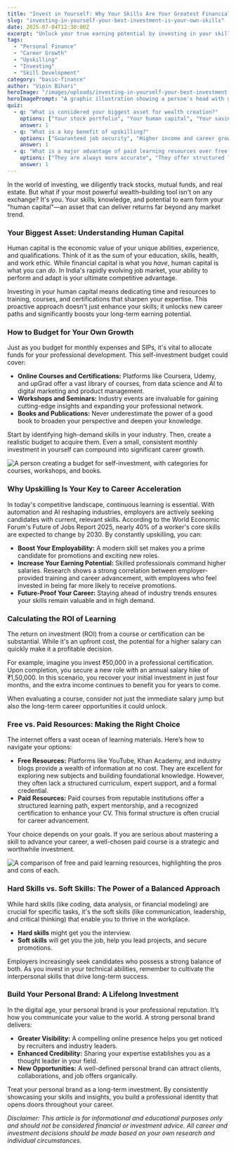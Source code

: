 ```yaml
---
title: "Invest in Yourself: Why Your Skills Are Your Greatest Financial Asset"
slug: "investing-in-yourself-your-best-investment-is-your-own-skills"
date: 2025-07-04T12:30:00Z
excerpt: "Unlock your true earning potential by investing in your skills. This guide explores the concept of human capital, budgeting for self-investment, and the powerful ROI of upskilling in the Indian context."
tags:
  - "Personal Finance"
  - "Career Growth"
  - "Upskilling"
  - "Investing"
  - "Skill Development"
category: "basic-finance"
author: "Vipin Bihari"
heroImage: "/images/uploads/investing-in-yourself-your-best-investment-is-your-own-skills/hero-image.jpg"
heroImagePrompt: "A graphic illustration showing a person's head with glowing gears and icons representing skills like coding, communication, and data analysis, symbolizing the value of human capital."
quiz:
  - q: "What is considered your biggest asset for wealth creation?"
    options: ["Your stock portfolio", "Your human capital", "Your savings account"]
    answer: 1
  - q: "What is a key benefit of upskilling?"
    options: ["Guaranteed job security", "Higher income and career growth", "Immediate returns on investment"]
    answer: 1
  - q: "What is a major advantage of paid learning resources over free ones?"
    options: ["They are always more accurate", "They offer structured learning paths and certifications", "They are the only way to learn new skills"]
    answer: 1
---
```


In the world of investing, we diligently track stocks, mutual funds, and real estate. But what if your most powerful wealth-building tool isn't on any exchange? It's you. Your skills, knowledge, and potential to earn form your "human capital"—an asset that can deliver returns far beyond any market trend.

### Your Biggest Asset: Understanding Human Capital

Human capital is the economic value of your unique abilities, experience, and qualifications. Think of it as the sum of your education, skills, health, and work ethic. While financial capital is what you *have*, human capital is what you can *do*. In India's rapidly evolving job market, your ability to perform and adapt is your ultimate competitive advantage.

Investing in your human capital means dedicating time and resources to training, courses, and certifications that sharpen your expertise. This proactive approach doesn't just enhance your skills; it unlocks new career paths and significantly boosts your long-term earning potential.

### How to Budget for Your Own Growth

Just as you budget for monthly expenses and SIPs, it's vital to allocate funds for your professional development. This self-investment budget could cover:

*   **Online Courses and Certifications:** Platforms like Coursera, Udemy, and upGrad offer a vast library of courses, from data science and AI to digital marketing and product management.
*   **Workshops and Seminars:** Industry events are invaluable for gaining cutting-edge insights and expanding your professional network.
*   **Books and Publications:** Never underestimate the power of a good book to broaden your perspective and deepen your knowledge.

Start by identifying high-demand skills in your industry. Then, create a realistic budget to acquire them. Even a small, consistent monthly investment in yourself can compound into significant career growth.

![A person creating a budget for self-investment, with categories for courses, workshops, and books.](/images/uploads/investing-in-yourself-your-best-investment-is-your-own-skills/budgeting-for-skills.png)

### Why Upskilling Is Your Key to Career Acceleration

In today's competitive landscape, continuous learning is essential. With automation and AI reshaping industries, employers are actively seeking candidates with current, relevant skills. According to the World Economic Forum's Future of Jobs Report 2025, nearly 40% of a worker's core skills are expected to change by 2030. By constantly upskilling, you can:

*   **Boost Your Employability:** A modern skill set makes you a prime candidate for promotions and exciting new roles.
*   **Increase Your Earning Potential:** Skilled professionals command higher salaries. Research shows a strong correlation between employer-provided training and career advancement, with employees who feel invested in being far more likely to receive promotions.
*   **Future-Proof Your Career:** Staying ahead of industry trends ensures your skills remain valuable and in high demand.

### Calculating the ROI of Learning

The return on investment (ROI) from a course or certification can be substantial. While it's an upfront cost, the potential for a higher salary can quickly make it a profitable decision.

For example, imagine you invest ₹50,000 in a professional certification. Upon completion, you secure a new role with an annual salary hike of ₹1,50,000. In this scenario, you recover your initial investment in just four months, and the extra income continues to benefit you for years to come.

When evaluating a course, consider not just the immediate salary jump but also the long-term career opportunities it could unlock.

### Free vs. Paid Resources: Making the Right Choice

The internet offers a vast ocean of learning materials. Here’s how to navigate your options:

*   **Free Resources:** Platforms like YouTube, Khan Academy, and industry blogs provide a wealth of information at no cost. They are excellent for exploring new subjects and building foundational knowledge. However, they often lack a structured curriculum, expert support, and a formal credential.
*   **Paid Resources:** Paid courses from reputable institutions offer a structured learning path, expert mentorship, and a recognized certification to enhance your CV. This formal structure is often crucial for career advancement.

Your choice depends on your goals. If you are serious about mastering a skill to advance your career, a well-chosen paid course is a strategic and worthwhile investment.

![A comparison of free and paid learning resources, highlighting the pros and cons of each.](/images/uploads/investing-in-yourself-your-best-investment-is-your-own-skills/free-vs-paid-learning.png)

### Hard Skills vs. Soft Skills: The Power of a Balanced Approach

While hard skills (like coding, data analysis, or financial modeling) are crucial for specific tasks, it's the soft skills (like communication, leadership, and critical thinking) that enable you to thrive in the workplace.

*   **Hard skills** might get you the interview.
*   **Soft skills** will get you the job, help you lead projects, and secure promotions.

Employers increasingly seek candidates who possess a strong balance of both. As you invest in your technical abilities, remember to cultivate the interpersonal skills that drive long-term success.

### Build Your Personal Brand: A Lifelong Investment

In the digital age, your personal brand is your professional reputation. It’s how you communicate your value to the world. A strong personal brand delivers:

*   **Greater Visibility:** A compelling online presence helps you get noticed by recruiters and industry leaders.
*   **Enhanced Credibility:** Sharing your expertise establishes you as a thought leader in your field.
*   **New Opportunities:** A well-defined personal brand can attract clients, collaborations, and job offers organically.

Treat your personal brand as a long-term investment. By consistently showcasing your skills and insights, you build a professional identity that opens doors throughout your career.

*Disclaimer: This article is for informational and educational purposes only and should not be considered financial or investment advice. All career and investment decisions should be made based on your own research and individual circumstances.*
